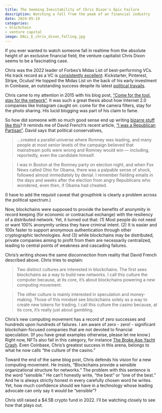```yaml
---
title: The Seeming Inevitability of Chris Dixon's Epic Failure
description: Watching a fall from the peak of an financial industry
date: 2024-05-19
categories:
- blockchain
- venture capital
image: DALL_E_chris_dixon_falling.jpg
---
```


If you ever wanted to watch someone fall in realtime from the absolute height of an exclusive financial field, the venture capitalist Chris Dixon seems to be a fascinating case. 

Chris was the 2022 leader of Forbes's Midas List of best-performing VCs. His track record as a VC is [consistently excellent](https://www.forbes.com/sites/alexkonrad/2022/04/12/midas-list-chris-dixon-crypto-capitalist/?sh=3b6072d05209): Kickstarter, Pinterest, Stripe, Oculus! He topped the Midas List on the back of his early investment in Coinbase, an outstanding success despite its latest [political travails](https://www.wsj.com/articles/sec-sues-coinbase-says-it-is-unregistered-broker-dealer-95ec0637).

Chris came to my attention in 2015 with his blog post, ["Come for the tool, stay for the network"](https://cdixon.org/2015/01/31/come-for-the-tool-stay-for-the-network). It was such a great thesis about how Internet 2.0 companies like Instagram caught on: come for the camera filters, stay for the photo sharing. His lucid blogging was part of his claim to fame.

So how did someone with so much good sense end up writing [bizarre stuff like this](https://a16zcrypto.com/posts/article/blockchain-culture-computer-vs-casino/)? It reminds me of David French's recent article, ["I was a Republican Partisan"](https://www.nytimes.com/2024/05/16/opinion/republican-partisan-world-view.html). David says that political conservatives,

> ...created a parallel universe where Romney was leading, and many people at most senior levels of the campaign believed that mainstream polls were wrong and Romney would win — including, reportedly, even the candidate himself.

> I was in Boston at the Romney party on election night, and when Fox News called Ohio for Obama, there was a palpable sense of shock, followed almost immediately by denial. I remember fielding emails in the days and weeks after the election from angry Republicans who wondered, even then, if Obama had cheated.

(I have to add the requisit caveat that groupthink is clearly a problem across the political spectrum.)

Now, blockchains were supposed to provide the benefits of anonymity in record keeping (for economic or contractual exchange) with the resiliency of a distributed network. Yet, it turned out that: (1) Most people do not need or want 100% anonymity unless they have criminal intent. (2) It is easier and 100x faster to support anonymous authentication through other cryptographic technologies. And (3) while blockchains may be distributed, private companies aiming to profit from them are necessarily centralized, leading to central points of weakness and cascading failures.

Chris's writing shows the same disconnection from reality that David French described above. Chris tries to explain:

> Two distinct cultures are interested in blockchains. The first sees blockchains as a way to build new networks. I call this culture the computer because, at its core, it’s about blockchains powering a new computing movement.

> The other culture is mainly interested in speculation and money-making. Those of this mindset see blockchains solely as a way to create new tokens for trading. I call this culture the casino because, at its core, it’s really just about gambling.

Chris's new computing movement has a record of zero successes and hundreds upon hundreds of failures. I am aware of zero - zero! - significant blockchain-focused companies that are not devoted to financial speculation. (If you have great examples otherwise, please let me know.) Right now, NFTs also fall in this category, for instance [The Broke Ape Yacht Crash](https://www.coindesk.com/consensus-magazine/2023/07/05/the-broke-ape-yacht-crash-lessons-for-justin-bieber-and-other-nft-collectors/). Even Coinbase, Chris's greatest success in this arena, belongs to what he now calls "the culture of the casino."

Toward the end of the same blog post, Chris defends his vision for a new computing movement. He insists, "Blockchains provide a sensible organizational structure for networks." The problem with this sentence is the word "sensible." He can't honestly write, "the best" or "one of the best." And he is always strictly honest in every carefully chosen word he writes. Yet, how much confidence should we have in a technology whose leading advocate can only say it *would* be "sensible"?

Chris still raised a $4.5B crypto fund in 2022. I'll be watching closely to see how that plays out.